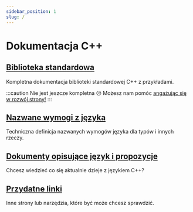 ```yaml
---
sidebar_position: 1
slug: /
---
```


# Dokumentacja C++


<NotFinished />

## [Biblioteka standardowa](std)

Kompletna dokumentacja biblioteki standardowej C++ z przykładami.

:::caution
Nie jest jeszcze kompletna 😥
Możesz nam pomóc [angażując się w rozwój strony!](https://github.com/PoetaKodu/CppLangNet/blob/main/CONTRIBUTING.md)
:::

## [Nazwane wymogi z języka](named_req)

Techniczna definicja nazwanych wymogów języka dla typów i innych rzeczy.

## [Dokumenty opisujące język i propozycje](papers)

Chcesz wiedzieć co się aktualnie dzieje z językiem C++?

## [Przydatne linki](useful_links)

Inne strony lub narzędzia, które być może chcesz sprawdzić.